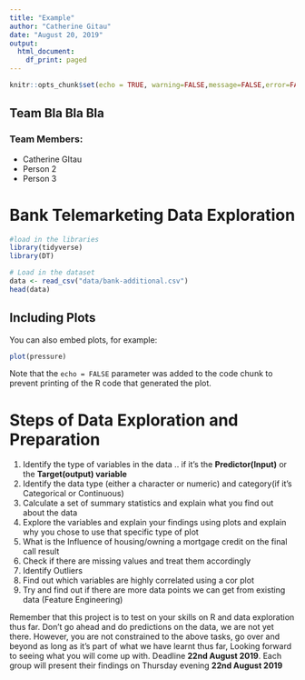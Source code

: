 ```yaml
---
title: "Example"
author: "Catherine Gitau"
date: "August 20, 2019"
output: 
  html_document:
    df_print: paged
---
```


```r
knitr::opts_chunk$set(echo = TRUE, warning=FALSE,message=FALSE,error=FALSE)
```

## Team Bla Bla Bla
### Team Members:
- Catherine GItau
- Person 2
- Person 3

# Bank Telemarketing Data Exploration

```r
#load in the libraries
library(tidyverse)
library(DT)
```

```r
# Load in the dataset
data <- read_csv("data/bank-additional.csv")
head(data)
```

## Including Plots

You can also embed plots, for example:

```r
plot(pressure)
```

Note that the `echo = FALSE` parameter was added to the code chunk to prevent printing of the R code that generated the plot.

# Steps of Data Exploration and Preparation
1. Identify the type of variables in the data .. if it's the **Predictor(Input)** or the **Target(output) variable**
2. Identify the data type (either a character or numeric) and category(if it's Categorical or Continuous)
3. Calculate a set of summary statistics and explain what you find out about the data
4. Explore the variables and explain your findings using plots and explain why you chose to use that specific type of plot
5. What is the Influence of housing/owning a mortgage credit on the final call result
5. Check if there are missing values and treat them accordingly
6. Identify Outliers
7. Find out which variables are highly correlated using a cor plot
7. Try and find out if there are more data points we can get from existing data (Feature Engineering)


Remember that this project is to test on your skills on R and data exploration thus far. Don't go ahead and do predictions on the data, we are not yet there. However, you are not constrained to the above tasks, go over and beyond as long as it's part of what we have learnt thus far, Looking forward to seeing what you will come up with. Deadline **22nd August 2019**. Each group will present their findings on Thursday evening **22nd August 2019**